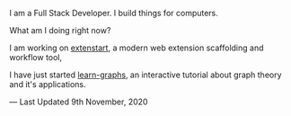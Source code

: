 <p style={{
          fontFamily: `Roboto`,
          fontSize: `24px`}}>
I am a Full Stack Developer. I build things for computers.
</p>

<p style={{
          fontFamily: `Patua One`,
          fontSize: `28px`}}>
What am I doing right now?
</p>

I am working on [extenstart](https://github.com/SanketDG/extenstart/), a modern web
extension scaffolding and workflow tool,

I have just started [learn-graphs](https://github.com/SanketDG/learn-graphs), an interactive
tutorial about graph theory and it's applications.

<p style={{
          fontFamily: `Roboto`,
          fontSize: `18px`}}>
— Last Updated 9th November, 2020
</p>
